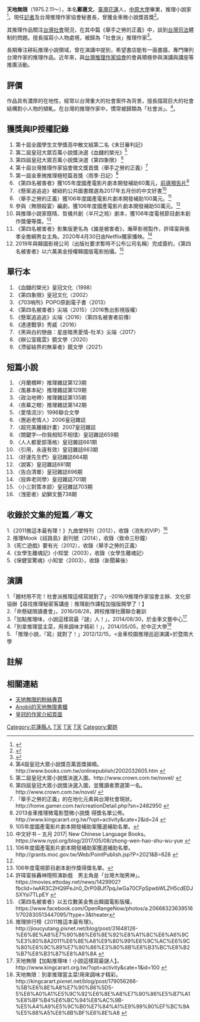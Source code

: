 '''天地無限'''（1975.2.11～），本名'''鄭惠文'''。[[臺灣|臺灣]][[花蓮縣|花蓮]]人，[[中原大學|中原大學]]畢業，推理小說家<ref>{{Cite web|url=http://www.books.com.tw/products/0010667679|title=作者介紹|accessdate=2016-09-15|date=|publisher=博客來|language=zh|archive-date=2020-11-29|archive-url=https://web.archive.org/web/20201129113021/https://www.books.com.tw/products/0010667679|dead-url=no}}</ref>。現任[[記者|記者]]及台灣推理作家協會秘書長，曾獲金車微小說獎首獎<ref>{{Cite web|url=http://www.kingcarart.org.tw/?opt=activity&cate=1&id=149|title=金車文學講堂：天地無限【密室謀殺兩百年，推理寫作再創新】|accessdate=2016-09-15|date=2015-04-18|publisher=金車文藝中心|language=zh|archive-date=2017-01-11|archive-url=https://web.archive.org/web/20170111082033/http://www.kingcarart.org.tw/?opt=activity&cate=1&id=149|dead-url=no}}</ref>。
 
其推理作品關注[[台灣社會|台灣社會]]現況，在其中篇《舉手之勞的正義》中，談到[[台灣司法|台灣司法]]體制的問題。擅長描寫小人物處境，被歸為「社會派」推理作家<ref>{{Cite web|url=http://reader.roodo.com/taiwanmystery/archives/20430902.html|title=第十屆台灣推理作家協會徵文獎得主－－天地無限　得獎感言|publisher=台灣推理作家協會|language=zh}}{{Dead link|date=2019年12月 |bot=InternetArchiveBot |fix-attempted=yes }}</ref>。

長期專注耕耘推理小說領域，曾在演講中提到，希望書店能有一面書牆，專門陳列台灣作家的推理作品。近年來，與[[台灣推理作家協會|台灣推理作家協會]]的會員積極參與演講與講座等推廣活動。
==評價==
作品具有濃厚的在地性，經常以台灣重大的社會案件為背景，擅長描寫巨大的社會結構對小人物的傾軋。在台灣的推理作家中，慣常被歸類為「社會派」。<ref>第4屆皇冠大眾小說獎百萬首獎揭曉。http://www.books.com.tw/onlinepublish/2002032605.htm {{Wayback|url=http://www.books.com.tw/onlinepublish/2002032605.htm |date=20170111134623 }}</ref>。

== 獲獎與IP授權記錄 ==
#第十屆全國學生文學獎高中散文組第二名《末日審判記》<br />
#第二屆皇冠大眾百萬小說獎決選《血讎的榮光》<ref>第二屆皇冠大眾小說獎決選入圍。http://www.crown.com.tw/novel/ {{Wayback|url=http://www.crown.com.tw/novel/ |date=20060825024352 }}</ref><br />
#第四屆皇冠大眾百萬小說獎決選《第四象限》 <ref>第四屆皇冠大眾小說獎決選入圍，並獲讀者票選第一名。http://www.crown.com.tw/novel/ {{Wayback|url=http://www.crown.com.tw/novel/ |date=20060825024352 }}</ref><br />
#第十屆台灣推理作家協會徵文獎首獎〈舉手之勞的正義〉<ref>「舉手之勞的正義」的在地化元素與台灣社會現狀。http://home.gamer.com.tw/creationDetail.php?sn=2482950 {{Wayback|url=http://home.gamer.com.tw/creationDetail.php?sn=2482950 |date=20170111142726 }}</ref><br />
#第一屆金車微推理極短篇首獎〈雨季‧日記〉<ref>2013金車推理微電影暨微小說獎 得獎名單公佈。http://www.kingcarart.org.tw/?opt=activity&cate=2&id=24 {{Wayback|url=http://www.kingcarart.org.tw/?opt=activity&cate=2&id=24 |date=20170111082057 }}</ref><br />
#《第四名被害者》獲105年度國產電影片劇本開發補助60萬元，[https://www.youtube.com/watch?v=8yZohvbsinI 前導預告片]<ref>105年度國產電影片劇本開發補助案獲選補助名單。{{cite web |url=http://www.bamid.gov.tw/files/16-1000-3147.php |title=存档副本 |accessdate=2016-09-29 |deadurl=yes |archiveurl=https://web.archive.org/web/20161001192718/http://www.bamid.gov.tw/files/16-1000-3147.php |archivedate=2016-10-01 }}</ref><br />
#《懸案追追追》被紐約公共圖書館選為2017年五月份的中文好書<ref>中文好书 – 五月 2017| New Chinese Language Books。https://www.nypl.org/blog/2017/05/08/zhong-wen-hao-shu-wu-yue {{Wayback|url=https://www.nypl.org/blog/2017/05/08/zhong-wen-hao-shu-wu-yue |date=20211225013022 }}</ref><br />
#〈舉手之勞的正義〉獲106年度國產電影片劇本開發補助100萬元。<ref name="#1">106年度國產電影片劇本開發補助案獲選補助名單。http://grants.moc.gov.tw/Web/PointPublish.jsp?P=2021&B=628 {{Wayback|url=http://grants.moc.gov.tw/Web/PointPublish.jsp?P=2021&B=628 |date=20170824101230 }}</ref><br />
#參與〈無限殺宴〉編劇，獲106年度國產電影片劇本開發補助50萬元。<ref name="#1"/><br />
#與推理小說家既晴、哲儀共創〈半尺之局〉劇本，獲106年度電視節目劇本創作獎優等獎。<ref>106年度電視節目劇本創作獎得獎名單。{{cite web |url=http://www.bamid.gov.tw/information_143_68596.html |title=存档副本 |accessdate=2017-09-22 |deadurl=yes |archiveurl=https://web.archive.org/web/20170922194457/http://www.bamid.gov.tw/information_143_68596.html |archivedate=2017-09-22 }}</ref><br />
# 《第四名被害者》影集版更名為《誰是被害者》，瀚草影視製作，許瑋甯與張孝全擔綱男女主角。2020年4月30日由Netflix獨家播映。<ref>許瑋甯挨轟神隱照演新戲　男主角是「台灣大咖男神」。https://movies.ettoday.net/news/1429902?fbclid=IwAR3C2HQ9PeJn0_DrP0iBJf7pqJwGa70CFpSpwbWLZH5cdEDJSXYsi7TLpEY {{Wayback|url=https://movies.ettoday.net/news/1429902?fbclid=IwAR3C2HQ9PeJn0_DrP0iBJf7pqJwGa70CFpSpwbWLZH5cdEDJSXYsi7TLpEY |date=20190428041212 }}</ref><br />
#2019年與韓國影視公司（出版社要求暫時不公布公司名稱）完成簽約，《第四名被害者》以六萬美金授權韓國版電影拍攝。<ref>《第四名被害者》以五位數美金售出韓國電影版權。https://www.facebook.com/OpenRangeNow/photos/a.206683236395161/702830513447095/?type=3&theater</ref><br />

== 單行本 ==
#《血讎的榮光》皇冠文化（1998）<br />
#《第四象限》皇冠文化〈2002〉<br />
#《703哨所》POPO原創電子書〈2013〉<br />
#《第四名被害者》尖端〈2015〉（2016售出影視版權）<br />
#《懸案追追追》尖端〈2016〉（第四名被害者前傳）<br />
#《達達戰爭》秀威〈2016〉<br />
#《黑與白的戀曲：星座暗黑愛情-牡羊》尖端〈2017〉<br />
#《辦公室瘋雲》鏡文學〈2020〉<br />
#《滯留結界的無辜者》鏡文學〈2021〉<br />

== 短篇小說 ==
#〈月蘭橋畔〉推理雜誌第123期<br />
#〈風暴本紀〉推理雜誌第129期<br />
#〈政治地帶〉推理雜誌第135期<br />
#〈夜幕之眼〉推理雜誌第142期<br />
#〈愛情流沙〉1996聯合文學<br />
#〈邂逅老情人〉2006皇冠雜誌<br />
#〈超完美離婚計畫〉2007皇冠雜誌<br />
#〈關鍵字—你我相知不相惜〉皇冠雜誌659期<br />
#〈人人都愛部落格〉皇冠雜誌661期<br />
#〈引用，永遠有效〉皇冠雜誌663期<br />
#〈好運先生們〉皇冠雜誌664期<br />
#〈說客〉皇冠雜誌681期<br />
#〈告白清單〉皇冠雜誌696期<br />
#〈投奔老同學〉皇冠雜誌701期<br />
#〈小三對策本部〉皇冠雜誌703期<br />
#〈洩密者〉幼獅文藝738期<br />

== 收錄於文集的短篇／專文 ==
1.《2011推這本最有理！》九曲堂特刊（2012），收錄〈消失的VIP〉<ref>推理排行榜《2011推這本最有理》。http://jioucyutang.pixnet.net/blog/post/31648126-%E6%8E%A8%E7%90%86%E6%8E%92%E8%A1%8C%E6%A6%9C%E3%80%8A2011%E6%8E%A8%E9%80%99%E6%9C%AC%E6%9C%80%E6%9C%89%E7%90%86%E3%80%8B%E8%B3%BC%E8%B2%B7%E8%B3%87%E8%A8%8A {{Wayback|url=http://jioucyutang.pixnet.net/blog/post/31648126-%E6%8E%A8%E7%90%86%E6%8E%92%E8%A1%8C%E6%A6%9C%E3%80%8A2011%E6%8E%A8%E9%80%99%E6%9C%AC%E6%9C%80%E6%9C%89%E7%90%86%E3%80%8B%E8%B3%BC%E8%B2%B7%E8%B3%87%E8%A8%8A |date=20170111202729 }}</ref><br />
2. 推理Mook《歧路島》創刊號（2014），收錄〈致命三秒鐘〉<br />
3.《死亡遊戲》要有光（2012），收錄〈舉手之勞的正義〉<br />
4.《女學生離魂記》小知堂（2003），收錄〈女學生離魂記〉<br />
5.《保健室驚魂》小知堂〈2003〉，收錄〈新聞幕後〉<br />

== 演講 ==
1.「題材用不完！社會派推理這樣寫就對了」-2016/9推理作家協會主辦、文化部協辦【尋找推理秘密客講座｜推理創作課程加強版開學了！】<br />
2.「命懸疑限讀書會」，2016/08/28，跨校推理社團聯合暑訓<br />
3.「加點推理味，小說這樣寫最『謎』人！」，2014/08/30，於金車文藝中心<ref>天地無限【加點推理味！小說這樣寫最謎人】。http://www.kingcarart.org.tw/?opt=activity&cate=1&id=100 {{Wayback|url=http://www.kingcarart.org.tw/?opt=activity&cate=1&id=100 |date=20170111082334 }}</ref><br />
4.「別拿推理當主菜，用來調味才精彩！」，2014/05/05，於中正大學<ref>天地無限：別拿推理當主菜!用來調味才精彩。http://kingcarart.pixnet.net/blog/post/179056266-%5B%E6%8E%A8%E7%90%86%5D5-5%E6%A0%A1%E5%9C%92%E6%8E%A8%E7%90%86%E5%B7%A1%E8%BF%B4%E6%BC%94%E8%AC%9B-%E5%A4%A9%E5%9C%B0%E7%84%A1%E9%99%90%EF%BC%9A%E5%88%A5%E6%8B%BF%E6%8E%A8 {{Wayback|url=http://kingcarart.pixnet.net/blog/post/179056266-%5B%E6%8E%A8%E7%90%86%5D5-5%E6%A0%A1%E5%9C%92%E6%8E%A8%E7%90%86%E5%B7%A1%E8%BF%B4%E6%BC%94%E8%AC%9B-%E5%A4%A9%E5%9C%B0%E7%84%A1%E9%99%90%EF%BC%9A%E5%88%A5%E6%8B%BF%E6%8E%A8 |date=20170111081736 }}</ref><br />
5. 「推理小說，『寫』就對了！」2012/12/15，<金車校園推理巡迴演講>於暨南大學<br />

==註解==
{{reflist}}

==相關連結==
*[https://www.facebook.com/OpenRangeNow/ 天地無限的粉絲專頁]
*[http://www.anobii.com/contributors/%E5%A4%A9%E5%9C%B0%E7%84%A1%E9%99%90/200519 Anobii的天地無限書櫃] {{Wayback|url=http://www.anobii.com/contributors/%E5%A4%A9%E5%9C%B0%E7%84%A1%E9%99%90/200519 |date=20170111082224 }}
*[http://www.crown.com.tw/no22/km007.htm 皇冠的作家介紹頁面] {{Wayback|url=http://www.crown.com.tw/no22/km007.htm |date=20160402133552 }}


[[Category:花蓮縣人|Category:花蓮縣人]]
[[Category:臺灣男性小說家|T天]]
[[Category:台灣推理作家|T天]]
[[Category:中華民國記者|T天]]
[[Category:鄭姓|Category:鄭姓]]